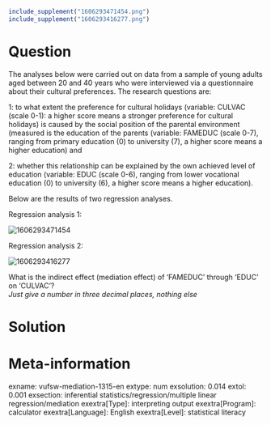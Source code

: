 ```r
include_supplement("1606293471454.png")
include_supplement("1606293416277.png")
```

Question
========
The analyses below were carried out on data from a sample of young
adults aged between 20 and 40 years who were interviewed via a
questionnaire about their cultural preferences. The research questions
are:  
  
1: to what extent the preference for cultural holidays (variable: CULVAC
(scale 0-1): a higher score means a stronger preference for cultural
holidays) is caused by the social position of the parental environment
(measured is the education of the parents (variable: FAMEDUC (scale
0-7), ranging from primary education (0) to university (7), a higher
score means a higher education) and  
  
2: whether this relationship can be explained by the own achieved level
of education (variable: EDUC (scale 0-6), ranging from lower vocational
education (0) to university (6), a higher score means a higher
education).  
  
Below are the results of two regression analyses.  
  
Regression analysis 1:  
  
<img src="1606293471454.png" class="fr-fic fr-dii tvcss_2"
alt="1606293471454" />  
  
  
Regression analysis 2:  
  
<img src="1606293416277.png" class="fr-fic fr-dii tvcss_3"
alt="1606293416277" />  
  
What is the indirect effect (mediation effect) of 'FAMEDUC' through
'EDUC' on 'CULVAC'?   
*Just give a number in three decimal places, nothing else*


Solution
========











Meta-information
================
exname: vufsw-mediation-1315-en
extype: num
exsolution: 0.014
extol: 0.001
exsection: inferential statistics/regression/multiple linear regression/mediation
exextra[Type]: interpreting output
exextra[Program]: calculator
exextra[Language]: English
exextra[Level]: statistical literacy

